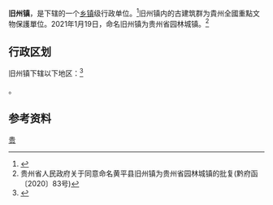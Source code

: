 {{中国乡级行政区|52/26/22/101/000}}

'''旧州镇'''，是{{PRC admin/fullname|52/26/22/101/000|3}}下辖的一个[[乡镇|乡镇]]级行政单位。<ref>{{PRC admin/ref sgc|{{PRC admin/parent|52/26/22/101/000}}}}</ref>旧州镇内的古建筑群为貴州全國重點文物保護單位。2021年1月19日，命名旧州镇为贵州省园林城镇。<ref>贵州省人民政府关于同意命名黄平县旧州镇为贵州省园林城镇的批复(黔府函〔2020〕83号)</ref>

== 行政区划 ==

旧州镇下辖以下地区：<ref>{{PRC admin/ref sgc|52/26/22/101/000}}</ref>

{{PRC admin/children|52/26/22/101/000}}。

== 参考资料 ==

{{reflist}}

{{贵州全国重点文物保护单位}}
{{PRC admin/navcat|52/26/22/101/000}}
{{中国历史文化名镇}}
[[Category:中国历史文化名镇|贵]]